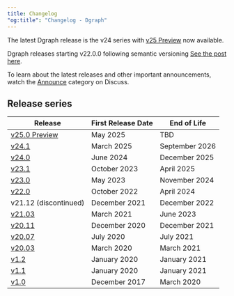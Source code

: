 ```yaml
---
title: Changelog
"og:title": "Changelog - Dgraph"
---
```



<DgraphWIP />

The latest Dgraph release is the v24 series with
[v25 Preview](/dgraph/v25-preview) now available.

Dgraph releases starting v22.0.0 following semantic versioning
[See the post here](https://discuss.hypermode.com/t/dgraph-v22-0-0-rc1-20221003-release-candidate/).

To learn about the latest releases and other important announcements, watch the
[Announce][] category on Discuss.

[Announce]: https://discuss.hypermode.com/c/announce

## Release series

| Release               | First Release Date | End of Life    |
| --------------------- | ------------------ | -------------- |
| [v25.0 Preview][]     | May 2025           | TBD            |
| [v24.1][]             | March 2025         | September 2026 |
| [v24.0][]             | June 2024          | December 2025  |
| [v23.1][]             | October 2023       | April 2025     |
| [v23.0][]             | May 2023           | November 2024  |
| [v22.0][]             | October 2022       | April 2024     |
| v21.12 (discontinued) | December 2021      | December 2022  |
| [v21.03][]            | March 2021         | June 2023      |
| [v20.11][]            | December 2020      | December 2021  |
| [v20.07][]            | July 2020          | July 2021      |
| [v20.03][]            | March 2020         | March 2021     |
| [v1.2][]              | January 2020       | January 2021   |
| [v1.1][]              | January 2020       | January 2021   |
| [v1.0][]              | December 2017      | March 2020     |

[v25.0 Preview]: {variables.company.blog}/dgraph-v25-preview
[v24.1]: {variables.company.blog}/dgraph-v241-knowledge-graphs-faster
[v24.0]:
  https://discuss.hypermode.com/t/dgraph-release-v24-0-0-is-now-available/19346
[v23.1]:
  https://discuss.hypermode.com/t/dgraph-23-1-0-is-generally-available-on-dgraph-cloud-dockerhub-and-github/18980
[v23.0]:
  https://discuss.hypermode.com/t/dgraph-release-v23-0-0-is-now-generally-available/18634
[v22.0]:
  https://discuss.hypermode.com/t/dgraph-release-v22-0-2-is-now-generally-available/18117
[v21.03]:
  https://discuss.hypermode.com/t/release-notes-v21-03-0-resilient-rocket/13587
[v20.11]:
  https://discuss.hypermode.com/t/release-notes-v20-11-0-tenacious-tchalla/11942
[v20.07]: https://discuss.hypermode.com/t/dgraph-v20-07-3-release/12107
[v20.03]: https://discuss.hypermode.com/t/dgraph-v20-03-7-release/12077
[v1.2]: https://discuss.hypermode.com/t/dgraph-v1-2-8-release/11183
[v1.1]: https://discuss.hypermode.com/t/dgraph-v1-1-1-release/5664
[v1.0]: https://discuss.hypermode.com/t/dgraph-v1-0-18-release/5663
